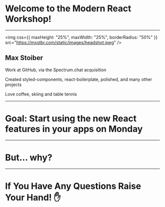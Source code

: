 # Welcome to the Modern React Workshop!

---

<img
  css={{ maxHeight: "25%", maxWidth: "25%", borderRadius: "50%" }}
  src="https://mxstbr.com/static/images/headshot.jpeg"
/>

## Max Stoiber

Work at GitHub, via the Spectrum.chat acquisition

Created styled-components, react-boilerplate, polished, and many other projects

Love coffee, skiing and table tennis

---

# Goal: Start using the new React features in your apps on Monday

---

# But... why?

---

# If You Have Any Questions Raise Your Hand! ✋
